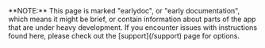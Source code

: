 <Info>
	**NOTE:** This page is marked "earlydoc", or "early documentation", which means it might
	be brief, or contain information about parts of the app that are under heavy development. 
	If you encounter issues with instructions found here, please check out the [support](/support) 
	page for options.
</Info>
